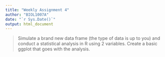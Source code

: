 ```yaml
---
title: "Weekly Assignment 4"
author: "BIOL1007A"
date: "`r Sys.Date()`"
output: html_document
---
```


> Simulate a brand new data frame (the type of data is up to you) and conduct a statistical analysis in R using 2 variables. Create a basic ggplot that goes with the analysis.